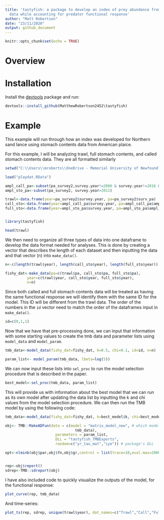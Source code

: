 ```yaml
---
title: 'tastyfish: a package to develop an index of prey abundance from stomach contents
  data while accounting for predator functional response'
author: "Matt Robertson"
date: "23/11/2020"
output: github_document
---
```


```r
knitr::opts_chunk$set(echo = TRUE)
```

# Overview

# Installation

Install the [devtools](https://cran.r-project.org/web/packages/devtools/index.html) package and run:

```r
devtools::install_github(MatthewRobertson2452\tastyfish)
```

# Example

This example will run through how an index was developed for Northern sand lance using stomach contents data from American plaice. 

For this example, I will be analyzing trawl, full stomach contents, and called stomach contents data. They are all formatted similarly

```r
setwd("C:\\Users\\mroberts\\OneDrive - Memorial University of Newfoundland\\Marine Institute\\Dissertation Plans\\Chapter 2\\Stomach-Content-Simulation\\Models\\Real Data")

load("playdat.RData")

ampl_call_pa<-subset(pa_survey2,survey.year!=2006 & survey.year!=2016 & survey.year!=2017 & survey.year!=2018) #ampl
ampl_sto_pa<-subset(pa_survey2, survey.year>2012)

trawl<-data.frame(year=pa_survey2$survey.year, pa=pa_survey2$surv_pa)
call_sto<-data.frame(year=ampl_call_pa$survey.year, pa=ampl_call_pa$ampl_call_pa)
full_sto<-data.frame(year=ampl_sto_pa$survey.year, pa=ampl_sto_pa$ampl_sto_pa)


library(tastyfish)
```

```r
head(trawl)
```

We then need to organize all three types of data into one dataframe to develop the data format needed for analyses. This is done by creating a vector that describes the length of each dataset and then inputting the data and that vector (n) into `make_data()`.

```r
n<-c(length(trawl$year), length(call_sto$year), length(full_sto$year))

fishy_dat<-make_data(pa=c(trawl$pa, call_sto$pa, full_sto$pa),
          year=c(trawl$year, call_sto$year, full_sto$year),
          n=n)
```

Since both called and full stomach contents data will be treated as having the same functional response we will identify them with the same ID for the model. This ID will be different from the trawl data. The order of the numbers in the `id` vector need to match the order of the dataframes input in `make_data()`.

```r
id=c(0,1,1)
```

Now that we have that pre-processing done, we can input that information with some starting values to create the tmb data and parameter lists using `model_data` and `model_param`.

```r
tmb_data<-model_data(fishy_dat=fishy_dat, k=0.5, chi=0.1, id=id, n=n)

param_list<- model_param(tmb_data, lbeta=log(5))
```

We can now input these lists into `sel_proc` to run the model selection procedure that is described in the paper.

```r
best_model<-sel_proc(tmb_data, param_list)
```

This will provide us with information about the best model that we can run as its own model after updating the data list by inputting the k and chi values from the model selection procedure. We can then run the TMB model by using the following code:

```r
tmb_data<-model_data(fishy_dat=fishy_dat, k=best_model$k, chi=best_model$chi, id=id, n=n)

obj<- TMB::MakeADFun(data = c(model = "matrix_model_new", # which model to use
                                tmb_data),
                       parameters = param_list,
                       DLL = "tastyfish_TMBExports", 
                       random=c("yr_tau_mat","iye")) # package's DLL

opt<-nlminb(obj$par,obj$fn,obj$gr,control = list(trace=10,eval.max=2000,iter.max=1000),silent=TRUE)


rep<-obj$report()
sdrep<-TMB::sdreport(obj)
```

I have also included code to quickly visualize the outputs of the model, for the functional response:

```r
plot_curve(rep, tmb_data)
```

And time-series:

```r
plot_ts(rep, sdrep, unique(trawl$year), dat_names=c("Trawl","Call","Full"), ylim=c(0.3,0.6))
```

